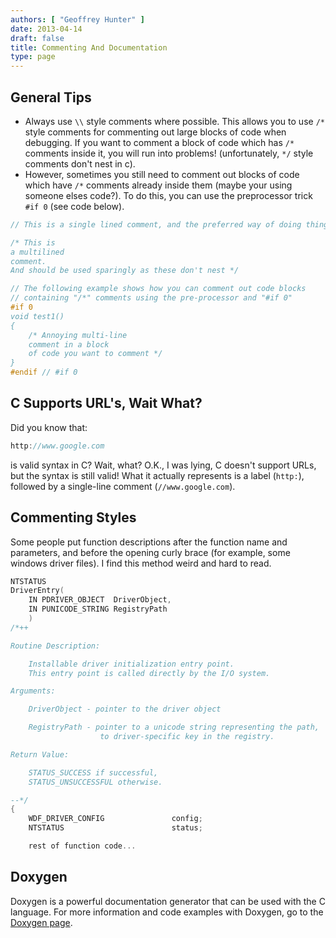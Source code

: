 ```yaml
---
authors: [ "Geoffrey Hunter" ]
date: 2013-04-14
draft: false
title: Commenting And Documentation
type: page
---
```



## General Tips

* Always use `\\` style comments where possible. This allows you to use `/*` style comments for commenting out large blocks of code when debugging. If you want to comment a block of code which has `/*` comments inside it, you will run into problems! (unfortunately, `*/` style comments don't nest in c).
* However, sometimes you still need to comment out blocks of code which have `/*` comments already inside them (maybe your using someone elses code?). To do this, you can use the preprocessor trick `#if 0` (see code below).

```c    
// This is a single lined comment, and the preferred way of doing things

/* This is
a multilined
comment.
And should be used sparingly as these don't nest */

// The following example shows how you can comment out code blocks
// containing "/*" comments using the pre-processor and "#if 0"
#if 0
void test1()
{
    /* Annoying multi-line
    comment in a block
    of code you want to comment */
}
#endif // #if 0
```

## C Supports URL's, Wait What?

Did you know that:

```c    
http://www.google.com
```

is valid syntax in C? Wait, what? O.K., I was lying, C doesn't support URLs, but the syntax is still valid! What it actually represents is a label (`http:`), followed by a single-line comment (`//www.google.com`).

## Commenting Styles

Some people put function descriptions after the function name and parameters, and before the opening curly brace (for example, some windows driver files). I find this method weird and hard to read.

```c    
NTSTATUS
DriverEntry(
    IN PDRIVER_OBJECT  DriverObject,
    IN PUNICODE_STRING RegistryPath
    )
/*++

Routine Description:

    Installable driver initialization entry point.
    This entry point is called directly by the I/O system.

Arguments:

    DriverObject - pointer to the driver object

    RegistryPath - pointer to a unicode string representing the path,
                    to driver-specific key in the registry.

Return Value:

    STATUS_SUCCESS if successful,
    STATUS_UNSUCCESSFUL otherwise.

--*/
{
    WDF_DRIVER_CONFIG               config;
    NTSTATUS                        status;

    rest of function code...
```

## Doxygen

Doxygen is a powerful documentation generator that can be used with the C language. For more information and code examples with Doxygen, go to the [Doxygen page](/programming/general/doxygen).
